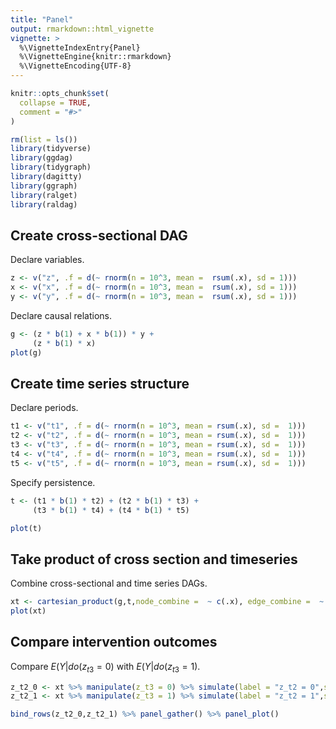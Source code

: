 ```yaml
---
title: "Panel"
output: rmarkdown::html_vignette
vignette: >
  %\VignetteIndexEntry{Panel}
  %\VignetteEngine{knitr::rmarkdown}
  %\VignetteEncoding{UTF-8}
---
```


```r
knitr::opts_chunk$set(
  collapse = TRUE,
  comment = "#>"
)
```

```r
rm(list = ls())
library(tidyverse)
library(ggdag)
library(tidygraph)
library(dagitty)
library(ggraph)
library(ralget)
library(raldag)
```

## Create cross-sectional DAG 
Declare variables.
```r
z <- v("z", .f = d(~ rnorm(n = 10^3, mean =  rsum(.x), sd = 1)))
x <- v("x", .f = d(~ rnorm(n = 10^3, mean =  rsum(.x), sd = 1)))
y <- v("y", .f = d(~ rnorm(n = 10^3, mean =  rsum(.x), sd = 1)))
```

Declare causal relations.
```r
g <- (z * b(1) + x * b(1)) * y +
     (z * b(1) * x)
plot(g)
```


## Create time series structure
Declare periods.
```r
t1 <- v("t1", .f = d(~ rnorm(n = 10^3, mean = rsum(.x), sd =  1)))
t2 <- v("t2", .f = d(~ rnorm(n = 10^3, mean = rsum(.x), sd =  1)))
t3 <- v("t3", .f = d(~ rnorm(n = 10^3, mean = rsum(.x), sd =  1)))
t4 <- v("t4", .f = d(~ rnorm(n = 10^3, mean = rsum(.x), sd =  1)))
t5 <- v("t5", .f = d(~ rnorm(n = 10^3, mean = rsum(.x), sd =  1)))
```

Specify persistence.
```r
t <- (t1 * b(1) * t2) + (t2 * b(1) * t3) +
     (t3 * b(1) * t4) + (t4 * b(1) * t5)

plot(t)
```


## Take product of cross section and timeseries 
Combine cross-sectional and time series DAGs.
```r
xt <- cartesian_product(g,t,node_combine =  ~ c(.x), edge_combine =  ~ c(.x,.y))
plot(xt)
```


## Compare intervention outcomes 
Compare $E(Y|do(z_{t3}=0)$ with $E(Y|do(z_{t3}=1)$.
```r
z_t2_0 <- xt %>% manipulate(z_t3 = 0) %>% simulate(label = "z_t2 = 0",seed = 2)
z_t2_1 <- xt %>% manipulate(z_t3 = 1) %>% simulate(label = "z_t2 = 1",seed = 2)

bind_rows(z_t2_0,z_t2_1) %>% panel_gather() %>% panel_plot()

```
